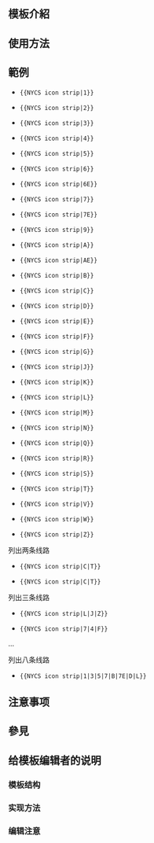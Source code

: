<includeonly><!-- 在這裡加入模板的保護標識 --></includeonly><noinclude>{{Documentation subpage}}</noinclude>
<!-- 在本行下編輯模板說明 -->
== 模板介紹 ==

== 使用方法 ==

== 範例 ==
* {{NYCS icon strip|1}} <code><nowiki>{{NYCS icon strip|1}}</nowiki></code>
* {{NYCS icon strip|2}} <code><nowiki>{{NYCS icon strip|2}}</nowiki></code>
* {{NYCS icon strip|3}} <code><nowiki>{{NYCS icon strip|3}}</nowiki></code>
* {{NYCS icon strip|4}} <code><nowiki>{{NYCS icon strip|4}}</nowiki></code>
* {{NYCS icon strip|5}} <code><nowiki>{{NYCS icon strip|5}}</nowiki></code>
* {{NYCS icon strip|6}} <code><nowiki>{{NYCS icon strip|6}}</nowiki></code>
* {{NYCS icon strip|6E}} <code><nowiki>{{NYCS icon strip|6E}}</nowiki></code>
* {{NYCS icon strip|7}} <code><nowiki>{{NYCS icon strip|7}}</nowiki></code>
* {{NYCS icon strip|7E}} <code><nowiki>{{NYCS icon strip|7E}}</nowiki></code>
* {{NYCS icon strip|9}} <code><nowiki>{{NYCS icon strip|9}}</nowiki></code>
* {{NYCS icon strip|A}} <code><nowiki>{{NYCS icon strip|A}}</nowiki></code>
* {{NYCS icon strip|AE}} <code><nowiki>{{NYCS icon strip|AE}}</nowiki></code>
* {{NYCS icon strip|B}} <code><nowiki>{{NYCS icon strip|B}}</nowiki></code>
* {{NYCS icon strip|C}} <code><nowiki>{{NYCS icon strip|C}}</nowiki></code>
* {{NYCS icon strip|D}} <code><nowiki>{{NYCS icon strip|D}}</nowiki></code>
* {{NYCS icon strip|E}} <code><nowiki>{{NYCS icon strip|E}}</nowiki></code>
* {{NYCS icon strip|F}} <code><nowiki>{{NYCS icon strip|F}}</nowiki></code>
* {{NYCS icon strip|G}} <code><nowiki>{{NYCS icon strip|G}}</nowiki></code>
* {{NYCS icon strip|J}} <code><nowiki>{{NYCS icon strip|J}}</nowiki></code>
* {{NYCS icon strip|K}} <code><nowiki>{{NYCS icon strip|K}}</nowiki></code>
* {{NYCS icon strip|L}} <code><nowiki>{{NYCS icon strip|L}}</nowiki></code>
* {{NYCS icon strip|M}} <code><nowiki>{{NYCS icon strip|M}}</nowiki></code>
* {{NYCS icon strip|N}} <code><nowiki>{{NYCS icon strip|N}}</nowiki></code>
* {{NYCS icon strip|Q}} <code><nowiki>{{NYCS icon strip|Q}}</nowiki></code>
* {{NYCS icon strip|R}} <code><nowiki>{{NYCS icon strip|R}}</nowiki></code>
* {{NYCS icon strip|S}} <code><nowiki>{{NYCS icon strip|S}}</nowiki></code>
* {{NYCS icon strip|T}} <code><nowiki>{{NYCS icon strip|T}}</nowiki></code>
* {{NYCS icon strip|V}} <code><nowiki>{{NYCS icon strip|V}}</nowiki></code>
* {{NYCS icon strip|W}} <code><nowiki>{{NYCS icon strip|W}}</nowiki></code>
* {{NYCS icon strip|Z}} <code><nowiki>{{NYCS icon strip|Z}}</nowiki></code>



;列出两条线路
* {{NYCS icon strip|A|B}} <code><nowiki>{{NYCS icon strip|C|T}}</nowiki></code>
* {{NYCS icon strip|C|T}} <code><nowiki>{{NYCS icon strip|C|T}}</nowiki></code>

;列出三条线路
* {{NYCS icon strip|L|J|Z}} <code><nowiki>{{NYCS icon strip|L|J|Z}}</nowiki></code>
* {{NYCS icon strip|7|4|F}} <code><nowiki>{{NYCS icon strip|7|4|F}}</nowiki></code>

...

;列出八条线路
* {{NYCS icon strip|1|3|5|7|B|7E|D|L}} <code><nowiki>{{NYCS icon strip|1|3|5|7|B|7E|D|L}}</nowiki></code>

== 注意事项 ==

== 參見 ==

== 给模板编辑者的说明 ==
=== 模板结构 ===
=== 实现方法 ===
=== 编辑注意 ===